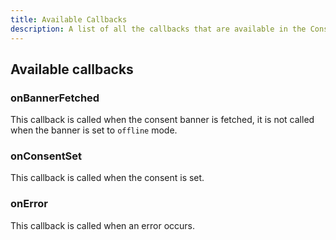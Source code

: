 ```yaml
---
title: Available Callbacks
description: A list of all the callbacks that are available in the Consent Manager.
---
```


## Available callbacks

### onBannerFetched

This callback is called when the consent banner is fetched, it is not called when the banner is set to `offline` mode.

<AutoTypeTable path="./packages/core/src/types/callbacks.ts" name="OnBannerFetchedPayload" />

### onConsentSet

This callback is called when the consent is set.

<AutoTypeTable path="./packages/core/src/types/callbacks.ts" name="OnConsentSetPayload" />

### onError

This callback is called when an error occurs.

<AutoTypeTable path="./packages/core/src/types/callbacks.ts" name="OnErrorPayload" />
